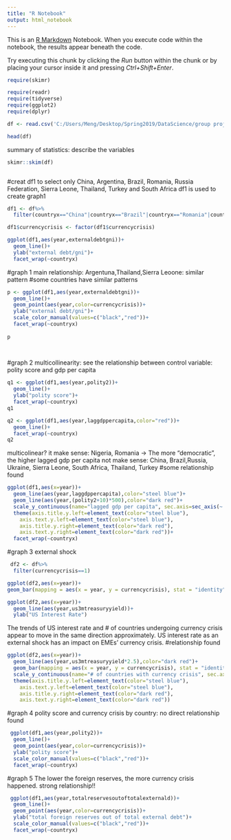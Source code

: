 ```yaml
---
title: "R Notebook"
output: html_notebook
---
```


This is an [R Markdown](http://rmarkdown.rstudio.com) Notebook. When you execute code within the notebook, the results appear beneath the code. 

Try executing this chunk by clicking the *Run* button within the chunk or by placing your cursor inside it and pressing *Ctrl+Shift+Enter*. 

```r
require(skimr)
```

```r
require(readr)
require(tidyverse)
require(ggplot2)
require(dplyr)
```


```r
df <- read.csv('C:/Users/Meng/Desktop/Spring2019/DataScience/group project/new project/New-Group-Project/data_clean_for_next_steps.csv')
```

```r
head(df)

```


summary of statistics:
describe the variables
```r
skimr::skim(df)
```

```r

```

#creat df1 to select only China, Argentina, Brazil, Romania, Russia Federation, Sierra Leone, Thailand, Turkey and South Africa
df1 is used to create graph1
```r
df1 <- df%>%
  filter(countryx=="China"|countryx=="Brazil"|countryx=="Romania"|countryx=="Russian Federation"|countryx=="Sierra Leone"|countryx=="Thailand"|countryx=="Turkey"|countryx=="South Africa"|countryx=="Nigeria"|countryx=="Zambia"|countryx=='Ukraine')
```

```r
df1$currencycrisis <- factor(df1$currencycrisis)
```



```r
ggplot(df1,aes(year,externaldebtgni))+
  geom_line()+
  ylab("external debt/gni")+
  facet_wrap(~countryx)
```
#graph 1
main relationship:
Argentuna,Thailand,Sierra Leoone: similar pattern
#some countries have similar patterns
```r
p <- ggplot(df1,aes(year,externaldebtgni))+
  geom_line()+
  geom_point(aes(year,color=currencycrisis))+
  ylab("external debt/gni")+
  scale_color_manual(values=c("black","red"))+
  facet_wrap(~countryx)
  
p
                
                        
```
#graph 2
multicollinearity:
see the relationship between control variable: polity score and gdp per capita
```r
q1 <- ggplot(df1,aes(year,polity2))+
  geom_line()+
  ylab("polity score")+
  facet_wrap(~countryx)
q1
```

```r
q2 <- ggplot(df1,aes(year,laggdppercapita,color="red"))+
  geom_line()+
  facet_wrap(~countryx)
q2

```

multicolinear?
it make sense: Nigeria, Romania -> The more "democratic", the higher lagged gdp per capita
not make sense: China, Brazil,Russia, Ukraine, Sierra Leone, South Africa, Thailand, Turkey
#some relationship found
```r
ggplot(df1,aes(x=year))+
  geom_line(aes(year,laggdppercapita),color="steel blue")+
  geom_line(aes(year,(polity2+10)*500),color="dark red")+
  scale_y_continuous(name="lagged gdp per capita", sec.axis=sec_axis(~./500-10, name="polity score"))+
  theme(axis.title.y.left=element_text(color="steel blue"),
    axis.text.y.left=element_text(color="steel blue"),
    axis.title.y.right=element_text(color="dark red"),
    axis.text.y.right=element_text(color="dark red"))+
  facet_wrap(~countryx)
```
#graph 3
external shock

```r
 df2 <- df%>%
  filter(currencycrisis==1)
```

```r
ggplot(df2,aes(x=year))+
geom_bar(mapping = aes(x = year, y = currencycrisis), stat = "identity") 
```

```r
ggplot(df2,aes(x=year))+
  geom_line(aes(year,us3mtreasuryyield))+
  ylab("US Interest Rate")
```
The trends of US interest rate and # of countries undergoing currency crisis appear to move in the same direction approximately. 
US interest rate as an external shock has an impact on EMEs' currency crisis.
#relationship found
```r
ggplot(df2,aes(x=year))+
  geom_line(aes(year,us3mtreasuryyield*2.5),color="dark red")+
  geom_bar(mapping = aes(x = year, y = currencycrisis), stat = "identity",fill="steel blue",alpha=0.4)+
  scale_y_continuous(name="# of countries with currency crisis", sec.axis=sec_axis(~./2.5, name="US interest rate"))+
  theme(axis.title.y.left=element_text(color="steel blue"),
    axis.text.y.left=element_text(color="steel blue"),
    axis.title.y.right=element_text(color="dark red"),
    axis.text.y.right=element_text(color="dark red"))
```
#graph 4
polity score and currency crisis by country: no direct relationship found
```r
 ggplot(df1,aes(year,polity2))+
  geom_line()+
  geom_point(aes(year,color=currencycrisis))+
  ylab("polity score")+
  scale_color_manual(values=c("black","red"))+
  facet_wrap(~countryx)

```
#graph 5
The lower the foreign reserves, the more currency crisis happened.
strong relationship!!
```r
 ggplot(df1,aes(year,totalreservesoutoftotalexternald))+
  geom_line()+
  geom_point(aes(year,color=currencycrisis))+
  ylab("total foreign reserves out of total external debt")+
  scale_color_manual(values=c("black","red"))+
  facet_wrap(~countryx)
```





